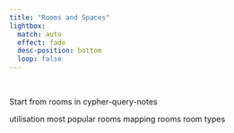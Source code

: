 ```yaml
---
title: "Rooms and Spaces"
lightbox:
  match: auto
  effect: fade
  desc-position: bottom
  loop: false
---
```

<br>

Start from rooms in cypher-query-notes

utilisation
most popular rooms
mapping rooms
room types